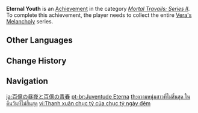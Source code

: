 {{Achievement Infobox
|title        = 
|id           = 80072
|order id     = 0072
|category     = Mortal Travails: Series II
|description  = Collect the entire "[[Vera's Melancholy]]" series.
|requirements = 
|primogems    = 5
|tracking     = 
|topic        = Books
}}
'''Eternal Youth''' is an [[Achievement]] in the category ''[[Mortal Travails: Series II]]''. To complete this achievement, the player needs to collect the entire [[Vera's Melancholy]] series.
<!--
==Trivia==

==Video Guides==
{{EVT
|video1   = 
|caption1 = 
}}
-->
==Other Languages==
{{Other Languages
|en      = Eternal Youth
|zhs     = 百亿昼夜的百亿青春
|zhs_rm  = Bǎi Yì Zhòuyè de Bǎi Yì Qīngchūn
|zht     = 百億晝夜的百億青春
|zht_rm  = Bǎi Yì Zhòuyè de Bǎi Yì Qīngchūn
|zh_tl   = Tens of Billions of Days and Nights of Youthhood
|ja      = 百億の昼夜と百億の青春
|ja_rm   = Hyakuoku no Chuuya to Hyakuoku no Seishun
|ja_tl   = Hundred Million Days and Nights and Hundred-Million-Lasting Youth
|ko      = 주야의 영원한 청춘
|ko_rm   = Juya-ui Yeongwonhan Cheongchun
|ko_tl   = Day and Night's Eternal Youth
|es      = Mil noches de juventud
|es_tl   = A Thousand Nights of Youth
|fr      = Jeunesse éternelle
|fr_tl   = Eternal Youth
|ru      = Вечная молодость
|ru_tl   = Eternal Youth
|th      = ความหนุ่มสาวที่ไม่สิ้นสุด ในคืนวันที่ไม่สิ้นสุด
|th_rm   = 
|th_tl   = Unending Youth, in Unending Nights and Days
|vi      = Thanh xuân chục tỷ của chục tỷ ngày đêm
|vi_tl   = 
|de      = Ewige Jugend
|de_tl   = Eternal Youth
|id      = Masa Muda yang Kekal
|id_tl   = Eternal Youth
|pt      = Juventude Eterna
|pt_tl   = 
|tr      = Ebedi Gençlik
|tr_tl   = 
|it      = Eterna giovinezza
|it_tl   = 
}}

==Change History==
{{Change History|2.0}}
<!--
==References==
{{Reflist}}
-->
==Navigation==
{{Achievement Navbox|Mortal Travails: Series II}}

[[ja:百億の昼夜と百億の青春]]
[[pt-br:Juventude Eterna]]
[[th:ความหนุ่มสาวที่ไม่สิ้นสุด ในคืนวันที่ไม่สิ้นสุด]]
[[vi:Thanh xuân chục tỷ của chục tỷ ngày đêm]]